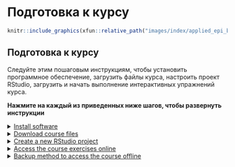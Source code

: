
# Подготовка к курсу {} 


```r
knitr::include_graphics(xfun::relative_path("images/index/applied_epi_banner.png"))
```


<!-- ======================================================= -->
## Подготовка к курсу {.unnumbered}

Следуйте этим пошаговым инструкциям, чтобы установить программное обеспечение, загрузить файлы курса, настроить проект RStudio, загрузить и начать выполнение интерактивных упражнений курса.  

**Нажмите на каждый из приведенных ниже шагов, чтобы развернуть инструкции**  


<!--
NOTE: everything inside the details tag will be collapsed and effectively
hidden from the user
-->


<details markdown=1><summary markdown="span" style='text-decoration: underline'>Install software</summary>  
  
Please be sure that you have the following software installed on your computer **prior to the start of the course**.  

Please work with your IT to install the following 3 software on your computer. The most important thing is that *you have administrator access to the software* and that they are *installed in locations away from any syncing software such as OneDrive - e.g. into the My Documents folder*.  

Please see this [installation guide](https://appliedepi.org/files/install_guide.pdf) for 

1) [R](https://cran.r-project.org/bin/windows/base/) (most recent version)
2) [RStudio](https://www.rstudio.com/products/rstudio/download/#download) (most recent version)
3) [RTools](https://cran.r-project.org/bin/windows/Rtools/) (only needed for Windows machines)

After successful installation, please try to run [this R script](https://appliedepi.org/files/packages_to_install.R) called "packages_to_install.R" (see the end of the install guide for instructions). It will install most of the R packages that you need for this course.  

</details>




<details markdown=1><summary markdown="span" style='text-decoration: underline'>Download course files</summary>  
  
Download the zipped course folder at [**this link**](https://appliedepi.org/files/intro_course.zip).  

**Unzip the folder and save it on your computer's desktop (not on a shared drive).** To "unzip" a folder once it is downloaded, right-click on the folder and select "Extract All". If offered a choice of location to save the unzipped folder, save it to your desktop.  

On your desktop:  

* `r emo::ji("folder")` intro_course  
     * `r emo::ji("folder")` data
          * `r emo::ji("folder")` clean  
          * `r emo::ji("folder")` raw  
          * `r emo::ji("folder")` pop  
          * `r emo::ji("folder")` shp  
     * `r emo::ji("folder")` scripts
     * `r emo::ji("folder")` outputs  
     * `r emo::ji("folder")` learning_materials  
          * `r emo::ji("folder")` covid_case_study  
          * `r emo::ji("folder")` backup_r_packages  
     * `r emo::ji("document")` surveillance_linelist_20141201.csv

`r emo::ji("warning")` You may also have some other files. Just leave them.  

</details>





<details markdown=1><summary markdown="span" style='text-decoration: underline'>Create a new RStudio project</summary>  
  


1) Open RStudio. Ensure that you open *RStudio* and not just *R*.  

2) In RStudio click *File -> New Project*. In the pop-up window, select **"Existing directory"**.  

```r
knitr::include_graphics("images/intro_course_images/create_project.png")
```

3) Click "browse" and select the "intro_course" folder on your desktop, containing the course materials, which you downloaded earlier.  

4) Click "Create project"  

Voila! This will be the project for all of your work in this course.  


</details>






<details markdown=1><summary markdown="span" style='text-decoration: underline'>Access the course exercises online</summary>  
  
The primary route to access the course exercises is online, via the links in the "Modules" section below. To access the exercises you will need to do the following:  

1) Use the link provided by your instructor to create a free account in our [Applied Epi Community](community.appliedepi.org) site. If you use the link from your instructor, you will automatically be added to the private group for your cohort.  

2) Use the links in the "Modules" section below to access the exercises. If they do not load immediately, be patient or try to refresh. If you see an error, ensure you are not on a VPN.  

If your internet connection is too weak to see the exercises, notify your instructor and follow the steps below to access the exercises *offline*.  

</details>




<details markdown=1><summary markdown="span" style='text-decoration: underline'>Backup method to access the course offline</summary>  

The offline versions of the exercises are available in the folder "intro_course/learning_materials/backup_exercises/"

A further backup method is described below, but will require permissions from an instructor:

**Copy and paste this command into your R Console as shown below, then press the "Enter" key to run the command:**

>`remotes::install_github("appliedepi/introexercises", dep = TRUE, force = TRUE)`

```r
knitr::include_graphics("images/intro_course_images/install_exercises.png")
```

Text will begin to appear in the Console, below the command. Do not worry, R is simply downloading the tutorials from the internet and printing updates. *Watch the print-out for any questions that R may ask you:*

  * If you encounter an error referencing HTTP or "proxy", then downloading from Github may be blocked by your institution. Proceed to the backup steps below.
  * If you see a printed warning about needing "RTools", do not worry. This is simply a warning message and the install should proceed without error.
  * If prompted to update some R packages, select "All" to update all of the packages. If you continue to be prompted for package updates, you can select "None" and continue without further updates.

**Backup option:**

**Go to the "Tools" menu of RStudio, and select "Install packages".**

```r
knitr::include_graphics("images/intro_course_images/zip_tools_menu.png")
```

**In the pop-up window, select "zip" from the first drop-down menu.**

```r
knitr::include_graphics("images/intro_course_images/zip_drop_down.png")
```

**Another window should appear to select a file (if not, select "Browse"). Navigate to the folder "Desktop/intro_courses/learning_materials/backup_r_packages".** Note the 8 zipped folders here - each one is an R package. Select the first one "basket", press "Open", then click "Install". R will run a brief command to install this package. **Repeat this step to install each of the 8 zipped folders.**

```r
knitr::include_graphics("images/intro_course_images/zip_package_select.png")
```

If continuing to experience errors, you may need to restart R, and then run the following command:  

>`install.packages(c("tibble", "cli", "magrittr", "tidyr", "cli", "rlang", "tibble", "dplyr", "cachem", "fastmap"))`  

Your instructor can continue to troubleshoot with you. 

Now, the course exercises will appear *within your RStudio* offline. Each course module has a corresponding exercise, which can be accessed through the "Tutorials" pane in RStudio (upper-left). The gif below introduces you to the exercise environment (you do not need to follow the steps shown right now).  

```r
knitr::include_graphics("images/intro_course_images/exercise_demo_short_words.gif")
```

1) Click on the "Tutorial" tab in the upper-right RStudio pane (which also contains a tab holding your "Environment").  
  * Scroll down and review the listed exercises. If you do not see any "Applied Epi" exercises listed, close and re-open RStudio. They may take a minute to appear.  

2) Select the exercise, for example: "Applied Epi - R setup, syntax, data import"  
  * The exercise will load. Once you see the Applied Epi logo appear in the Tutorials pane, you can begin the exercise.  
  * To see the sidebar in the exercise, you may need to adjust the Tutorials pane to be wider. You can also adjust the zoom from the "View" menu.  
  * You can view the exercise in this pane, or click the small icon in the upper-left to pop-out into a separate window.  
  

</details>


